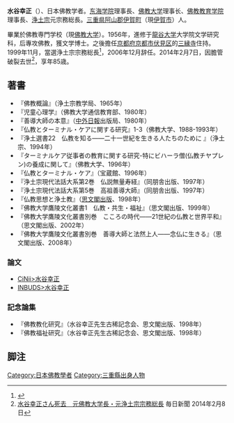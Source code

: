 {{refimprove|time=2017-08-03T08:29:56+00:00}}
'''水谷幸正'''（{{bd|1928年|4月1日|2014年|2月7日|catIdx=Mizutani}}）、日本佛教学者。[[东海学院|东海学院]]理事長、[[佛教大学|佛教大学]]理事长、[[佛教教育学院|佛教教育学院]]理事長、[[浄土宗|浄土宗]]元宗務総長。[[三重県|三重県]][[阿山郡|阿山郡]][[伊賀町|伊賀町]]（現[[伊賀市|伊賀市]]）人。

畢業於佛教専門学校（現[[佛教大学|佛教大学]]）。1956年，進修于[[龍谷大学|龍谷大学]]大学院文学研究科，后專攻佛教，獲文学博士。之後擔任[[京都府|京都府]][[京都市|京都市]][[伏見区|伏見区]]的[[三縁寺|三縁寺]]住持。1999年11月，當選浄土宗宗務総長<ref>{{cite news|title=日本佛教大学水谷幸正先生访问中国佛教文化研究所|url=http://fo.ifeng.com/news/detail_2013_11/25/31546595_0.shtml|accessdate=2014-02-11|newspaper=中国佛教制度研究中心网站|archive-date=2014-02-22|archive-url=https://web.archive.org/web/20140222042640/http://fo.ifeng.com/news/detail_2013_11/25/31546595_0.shtml|dead-url=no}}</ref>，2006年12月辞任。2014年2月7日，因膽管破裂去世<ref>[http://www.asahi.com/articles/ASG286H8RG28PLZB00N.html 水谷幸正さん死去　元佛教大学長・元浄土宗宗務総長] {{Wayback|url=http://www.asahi.com/articles/ASG286H8RG28PLZB00N.html |date=20140211065410 }} 毎日新聞 2014年2月8日</ref>，享年85歳。

== 著書 ==
*『佛教概論』（浄土宗教学局、1965年）
*『児童心理学』（佛教大学通信教育部、1980年）
*『善導大師の本意』（[[中外日報|中外日報]]出版局、1980年）
*『仏教とターミナル・ケアに関する研究』1-3（佛教大学、1988-1993年）
*『浄土選書22　仏教を知る――二十一世紀を生きる人たちのために 』（浄土宗、1994年）
*『ターミナルケア従事者の教育に関する研究-特にビハーラ僧(仏教チヤプレン)の養成に関して』（佛教大学、1996年）
*『仏教とターミナル・ケア』（宝蔵館、1996年）
*『浄土宗現代法話大系第2巻　仏説無量寿経』（同朋舎出版、1997年）
*『浄土宗現代法話大系第5巻　高祖善導大師』（同朋舎出版、1997年）
*『仏教思想と浄土教』（[[思文閣出版|思文閣出版]]、1998年）
*『佛教大学鷹陵文化叢書1　仏教・共生・福祉』（思文閣出版、1999年）
*『佛教大学鷹陵文化叢書別巻　こころの時代――21世紀の仏教と世界平和』（思文閣出版、2002年）
*『佛教大学鷹陵文化叢書別巻　善導大師と法然上人――念仏に生きる』（思文閣出版、2008年）

=== 論文 ===
* [http://ci.nii.ac.jp/author?q=水谷幸正 CiNii>水谷幸正] {{Wayback|url=http://ci.nii.ac.jp/author?q=%E6%B0%B4%E8%B0%B7%E5%B9%B8%E6%AD%A3 |date=20160305002858 }}
* [http://tripitaka.l.u-tokyo.ac.jp/INBUDS/search.php?m=sch&a=&uekey=水谷幸正&ekey1=author INBUDS>水谷幸正] {{Wayback|url=http://tripitaka.l.u-tokyo.ac.jp/INBUDS/search.php?m=sch&a=&uekey=%E6%B0%B4%E8%B0%B7%E5%B9%B8%E6%AD%A3&ekey1=author |date=20160305134108 }}

=== 記念論集 ===
*『佛教教化研究』（水谷幸正先生古稀記念会、思文閣出版、1998年）
*『佛教福祉研究』（水谷幸正先生古稀記念会、思文閣出版、1998年）

== 脚注 ==
{{Reflist}}
{{DEFAULTSORT:みすたにこうしよう}}
[[Category:日本佛教學者|Category:日本佛教學者]]
[[Category:三重縣出身人物|Category:三重縣出身人物]]